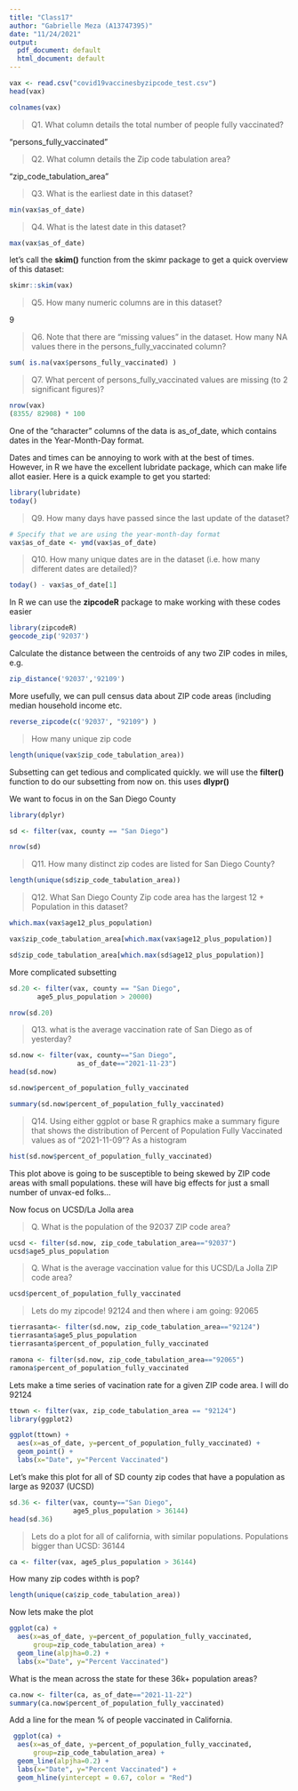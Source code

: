 ```yaml
---
title: "Class17"
author: "Gabrielle Meza (A13747395)"
date: "11/24/2021"
output:
  pdf_document: default
  html_document: default
---
```


```r
vax <- read.csv("covid19vaccinesbyzipcode_test.csv")
head(vax)
```

```r
colnames(vax)
```

> Q1. What column details the total number of people fully vaccinated? 

"persons_fully_vaccinated"

>Q2. What column details the Zip code tabulation area? 

"zip_code_tabulation_area"

>Q3. What is the earliest date in this dataset? 

```r
min(vax$as_of_date)
```

>Q4. What is the latest date in this dataset? 

```r
max(vax$as_of_date)
```

let’s call the **skim()** function from the skimr package to get a quick overview of this dataset:

```r
skimr::skim(vax)
```

> Q5. How many numeric columns are in this dataset? 

9 

> Q6. Note that there are “missing values” in the dataset. How many NA values there in the persons_fully_vaccinated column? 

```r
sum( is.na(vax$persons_fully_vaccinated) )
```

> Q7. What percent of persons_fully_vaccinated values are missing (to 2 significant figures)? 

```r
nrow(vax)
(8355/ 82908) * 100
```

One of the “character” columns of the data is as_of_date, which contains dates in the Year-Month-Day format.

Dates and times can be annoying to work with at the best of times. However, in R we have the excellent lubridate package, which can make life allot easier. Here is a quick example to get you started:

```r
library(lubridate)
today()
```

> Q9. How many days have passed since the last update of the dataset? 

```r
# Specify that we are using the year-month-day format
vax$as_of_date <- ymd(vax$as_of_date)
```

> Q10. How many unique dates are in the dataset (i.e. how many different dates are detailed)? 

```r
today() - vax$as_of_date[1]
```

In R we can use the **zipcodeR** package to make working with these codes easier

```r
library(zipcodeR)
geocode_zip('92037')
```

Calculate the distance between the centroids of any two ZIP codes in miles, e.g.

```r
zip_distance('92037','92109')
```

More usefully, we can pull census data about ZIP code areas (including median household income etc.

```r
reverse_zipcode(c('92037', "92109") )
```
> How many unique zip code

```r
length(unique(vax$zip_code_tabulation_area))
```

Subsetting can get tedious and complicated quickly. we will use the **filter()** function to do our subsetting from now on. this uses **dlypr()**

We want to focus in on the San Diego County 

```r
library(dplyr)

sd <- filter(vax, county == "San Diego")
```

```r
nrow(sd)
```

> Q11. How many distinct zip codes are listed for San Diego County? 

```r
length(unique(sd$zip_code_tabulation_area))
```
> Q12. What San Diego County Zip code area has the largest 12 + Population in this dataset? 

```r
which.max(vax$age12_plus_population)
```

```r
vax$zip_code_tabulation_area[which.max(vax$age12_plus_population)]
```

```r
sd$zip_code_tabulation_area[which.max(sd$age12_plus_population)]
```

More complicated subsetting

```r
sd.20 <- filter(vax, county == "San Diego", 
       age5_plus_population > 20000)

nrow(sd.20)
```

> Q13. what is the average vaccination rate of San Diego as of yesterday?

```r
sd.now <- filter(vax, county=="San Diego",
                 as_of_date=="2021-11-23")
head(sd.now)

sd.now$percent_of_population_fully_vaccinated
```

```r
summary(sd.now$percent_of_population_fully_vaccinated)
```

> Q14. Using either ggplot or base R graphics make a summary figure that shows the distribution of Percent of Population Fully Vaccinated values as of “2021-11-09”? As a histogram

```r
hist(sd.now$percent_of_population_fully_vaccinated)
```

This plot above is going to be susceptible to being skewed by ZIP code areas with small populations. these will have big effects for just a small number of unvax-ed folks... 

Now focus on UCSD/La Jolla area

> Q. What is the population of the 92037 ZIP code area?

```r
ucsd <- filter(sd.now, zip_code_tabulation_area=="92037")
ucsd$age5_plus_population
```

> Q. What is the average vaccination value for this UCSD/La Jolla ZIP code area?

```r
ucsd$percent_of_population_fully_vaccinated
```
 
 > Lets do my zipcode! 92124 and then where i am going: 92065
 
```r
tierrasanta<- filter(sd.now, zip_code_tabulation_area=="92124")
tierrasanta$age5_plus_population
tierrasanta$percent_of_population_fully_vaccinated

```
```r
ramona <- filter(sd.now, zip_code_tabulation_area=="92065")
ramona$percent_of_population_fully_vaccinated
```
 
Lets make a time series of vacination rate for a given ZIP code area. I will do 92124

```r
ttown <- filter(vax, zip_code_tabulation_area == "92124")
library(ggplot2)
```

```r
ggplot(ttown) + 
  aes(x=as_of_date, y=percent_of_population_fully_vaccinated) + 
  geom_point() +
  labs(x="Date", y="Percent Vaccinated")
```

Let's make this plot for all of SD county zip codes that have a population as large as 92037 (UCSD)

```r
sd.36 <- filter(vax, county=="San Diego",
                age5_plus_population > 36144)
head(sd.36)
```

> Lets do a plot for all of california, with similar populations. Populations bigger than UCSD: 36144

```r
ca <- filter(vax, age5_plus_population > 36144)
```

How many zip codes withth is pop?

```r
length(unique(ca$zip_code_tabulation_area))
```

Now lets make the plot

```r
ggplot(ca) + 
  aes(x=as_of_date, y=percent_of_population_fully_vaccinated, 
      group=zip_code_tabulation_area) +
  geom_line(alpjha=0.2) +
  labs(x="Date", y="Percent Vaccinated")
```

What is the mean across the state for these 36k+ population areas? 

```r
ca.now <- filter(ca, as_of_date=="2021-11-22")
summary(ca.now$percent_of_population_fully_vaccinated)
```

Add a line for the mean % of people vaccinated in California. 

```r
 ggplot(ca) + 
  aes(x=as_of_date, y=percent_of_population_fully_vaccinated, 
      group=zip_code_tabulation_area) +
  geom_line(alpjha=0.2) +
  labs(x="Date", y="Percent Vaccinated") +
  geom_hline(yintercept = 0.67, color = "Red")
```





